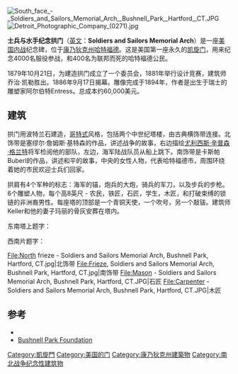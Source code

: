 [[File:South_face_-_Soldiers_and_Sailors_Memorial_Arch,_Bushnell_Park,_Hartford,_CT.JPG|thumb]]
[[File:Detroit_Photographic_Company_(0271).jpg|thumb]]

'''士兵与水手纪念拱门'''（[[英文|英文]]：'''Soldiers and Sailors Memorial Arch'''）是一座[[美国内战|美国内战]]纪念碑，位于[[康乃狄克州|康乃狄克州]][[哈特福德|哈特福德]]。这是美国第一座永久的[[凯旋门|凯旋门]]，用来纪念4000名服役参战，和400名为联邦而死的哈特福德公民。

1879年10月21日，为建造拱门成立了一个委员会，1881年举行设计竞赛，建筑师乔治·凯勒胜出。1886年9月17日揭幕。雕像完成于1894年，作者是出生于瑞士的雕塑家阿尔伯特Entress。总成本约60,000美元。

== 建筑 ==

拱门用波特兰石建造，[[哥特式|哥特式]]风格，包括两个中世纪塔楼，由古典横饰带连接。北饰带是塞缪尔·詹姆斯·基特森的作品，讲述战争的故事，右边描绘[[尤利西斯·辛普森·格兰特|尤利西斯·辛普森·格兰特]]将军检阅他的部队，左边，海军陆战队员从船上跳下。南饰带是卡斯帕Buberl的作品，讲述和平的故事，中央的女性人物，代表哈特福德市，周围环绕着她的市民欢迎士兵们回家。

拱肩有4个军种的标志：海军的锚，炮兵的大炮，骑兵的军刀，以及步兵的步枪。6个雕塑人物，每个高8英尺 - 农民，铁匠，石匠，学生，木匠，和打破束缚的锁链的非洲裔男性。每座塔的顶部是一个青铜天使，一个吹号，另一个敲钹。建筑师Keller和他的妻子玛丽的骨灰安葬在塔内。

东南塔上题字： 
{{quote|纪念<br>从军的<br>哈特福德人<br>纪念那些倒下的<br>在陆地和海洋<br>在战争中为联邦<br>饮水思源的乡亲<br>竖立这座纪念碑}}

西南片题字：
{{quote|在内战期间<br>1861年至1865年<br>超过4000哈特福德人<br>在国家事业中拿起武器<br>其中近400人<br>死于军中<br>1885年立<br>GEORGE KELLER，建筑师<br>CASPER BUBERL & SAMUEL基特森雕塑家<br>波士顿<br>TERRA COTTA公司}}

<gallery>
File:North frieze - Soldiers and Sailors Memorial Arch, Bushnell Park, Hartford, CT.jpg|北饰带
File:Frieze, Soldiers and Sailors Memorial Arch, Bushnell Park, Hartford, CT.jpg|南饰带
File:Mason - Soldiers and Sailors Memorial Arch, Bushnell Park, Hartford, CT.JPG|石匠
File:Carpenter - Soldiers and Sailors Memorial Arch, Bushnell Park, Hartford, CT.JPG|木匠
</gallery>

== 参考 ==
{{Commons category|Soldiers and Sailors Memorial Arch}}
* {{cite web|url=http://siris-artinventories.si.edu/ipac20/ipac.jsp?session=11954OX725657.419&profile=ariall&uri=link=3100009~!1163650~!3100001~!3100002&aspect=Browse&menu=search&ri=1&source=~!siartinventories&term=Soldiers+and+Sailors+Memorial+Arch%2C&index=ALTIT|title=Soldiers and Sailors Memorial Arch, (sculpture)|work=Art Inventories Catalog, Smithsonian American Art Museum|publisher=[[Smithsonian_Institution|Smithsonian Institution]]|access-date=2013-03-28|archive-date=2019-11-29|archive-url=https://web.archive.org/web/20191129183534/https://siris-artinventories.si.edu/ipac20/ipac.jsp?session=11954OX725657.419&profile=ariall&uri=link=3100009~!1163650~!3100001~!3100002&aspect=Browse&menu=search&ri=1&source=~!siartinventories&term=Soldiers+and+Sailors+Memorial+Arch%252C&index=ALTIT}}
* [https://web.archive.org/web/20080121083544/http://www.bushnellpark.org/Content/Soldiers_and_Sailors_Memorial_Arch.asp Bushnell Park Foundation]

{{coord|41.76566|-72.68000|type:landmark_region:US-CT|display=title}}

[[Category:凱旋門|Category:凱旋門]]
[[Category:美国的门|Category:美国的门]]
[[Category:康乃狄克州建築物|Category:康乃狄克州建築物]]
[[Category:南北战争纪念性建筑物|Category:南北战争纪念性建筑物]]